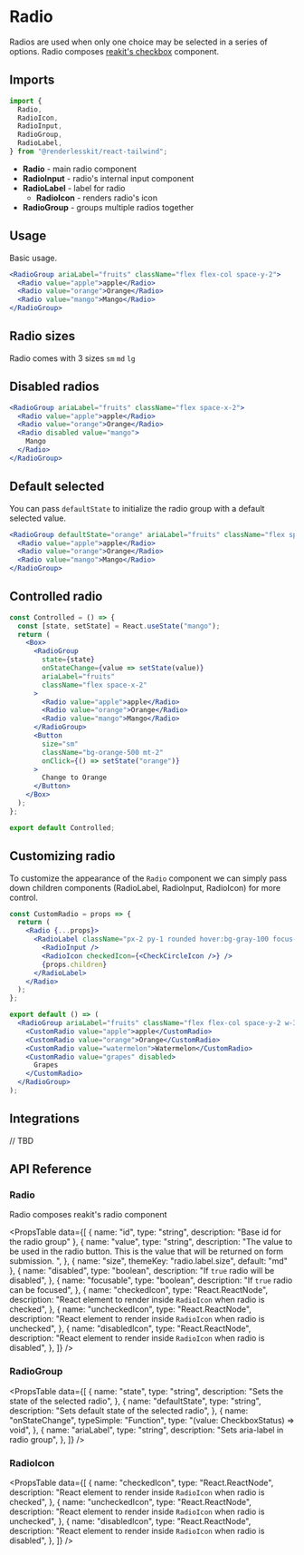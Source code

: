 
# Radio

Radios are used when only one choice may be selected in a series of options.
Radio composes [reakit's checkbox](https://reakit.io/docs/radio/) component.

<ComponentLinks github="radio" theme="radio" story="forms-radio" />

## Imports

```js
import {
  Radio,
  RadioIcon,
  RadioInput,
  RadioGroup,
  RadioLabel,
} from "@renderlesskit/react-tailwind";
```

- **Radio** - main radio component
- **RadioInput** - radio's internal input component
- **RadioLabel** - label for radio
  - **RadioIcon** - renders radio's icon
- **RadioGroup** - groups multiple radios together

## Usage

Basic usage.

```jsx live
<RadioGroup ariaLabel="fruits" className="flex flex-col space-y-2">
  <Radio value="apple">apple</Radio>
  <Radio value="orange">Orange</Radio>
  <Radio value="mango">Mango</Radio>
</RadioGroup>
```

## Radio sizes

Radio comes with 3 sizes `sm` `md` `lg`

## Disabled radios

```jsx live
<RadioGroup ariaLabel="fruits" className="flex space-x-2">
  <Radio value="apple">apple</Radio>
  <Radio value="orange">Orange</Radio>
  <Radio disabled value="mango">
    Mango
  </Radio>
</RadioGroup>
```

## Default selected

You can pass `defaultState` to initialize the radio group with a default
selected value.

```jsx live
<RadioGroup defaultState="orange" ariaLabel="fruits" className="flex space-x-2">
  <Radio value="apple">apple</Radio>
  <Radio value="orange">Orange</Radio>
  <Radio value="mango">Mango</Radio>
</RadioGroup>
```

## Controlled radio

```jsx noInline live
const Controlled = () => {
  const [state, setState] = React.useState("mango");
  return (
    <Box>
      <RadioGroup
        state={state}
        onStateChange={value => setState(value)}
        ariaLabel="fruits"
        className="flex space-x-2"
      >
        <Radio value="apple">apple</Radio>
        <Radio value="orange">Orange</Radio>
        <Radio value="mango">Mango</Radio>
      </RadioGroup>
      <Button
        size="sm"
        className="bg-orange-500 mt-2"
        onClick={() => setState("orange")}
      >
        Change to Orange
      </Button>
    </Box>
  );
};

export default Controlled;
```

## Customizing radio

To customize the appearance of the `Radio` component we can simply pass down
children components (RadioLabel, RadioInput, RadioIcon) for more control.

```jsx noInline live
const CustomRadio = props => {
  return (
    <Radio {...props}>
      <RadioLabel className="px-2 py-1 rounded hover:bg-gray-100 focus-within:outline-none focus-within:ring-2 focus-within:ring-gray-600">
        <RadioInput />
        <RadioIcon checkedIcon={<CheckCircleIcon />} />
        {props.children}
      </RadioLabel>
    </Radio>
  );
};

export default () => (
  <RadioGroup ariaLabel="fruits" className="flex flex-col space-y-2 w-36">
    <CustomRadio value="apple">apple</CustomRadio>
    <CustomRadio value="orange">Orange</CustomRadio>
    <CustomRadio value="watermelon">Watermelon</CustomRadio>
    <CustomRadio value="grapes" disabled>
      Grapes
    </CustomRadio>
  </RadioGroup>
);
```

## Integrations

// TBD

## API Reference

### Radio

Radio composes reakit's radio component

<PropsTable
  data={[
    { name: "id", type: "string", description: "Base id for the radio group" },
    {
      name: "value",
      type: "string",
      description:
        "The value to be used in the radio button. This is the value that will be returned on form submission.	",
    },
    { name: "size", themeKey: "radio.label.size", default: "md" },
    {
      name: "disabled",
      type: "boolean",
      description: "If `true` radio will be disabled",
    },
    {
      name: "focusable",
      type: "boolean",
      description: "If `true` radio can be focused",
    },
    {
      name: "checkedIcon",
      type: "React.ReactNode",
      description:
        "React element to render inside `RadioIcon` when radio is checked",
    },
    {
      name: "uncheckedIcon",
      type: "React.ReactNode",
      description:
        "React element to render inside `RadioIcon` when radio is unchecked",
    },
    {
      name: "disabledIcon",
      type: "React.ReactNode",
      description:
        "React element to render inside `RadioIcon` when radio is disabled",
    },
  ]}
/>

### RadioGroup

<PropsTable
  data={[
    {
      name: "state",
      type: "string",
      description: "Sets the state of the selected radio",
    },
    {
      name: "defaultState",
      type: "string",
      description: "Sets default state of the selected radio",
    },
    {
      name: "onStateChange",
      typeSimple: "Function",
      type: "(value: CheckboxStatus) => void",
    },
    {
      name: "ariaLabel",
      type: "string",
      description: "Sets aria-label in radio group",
    },
  ]}
/>

### RadioIcon

<PropsTable
  data={[
    {
      name: "checkedIcon",
      type: "React.ReactNode",
      description:
        "React element to render inside `RadioIcon` when radio is checked",
    },
    {
      name: "uncheckedIcon",
      type: "React.ReactNode",
      description:
        "React element to render inside `RadioIcon` when radio is unchecked",
    },
    {
      name: "disabledIcon",
      type: "React.ReactNode",
      description:
        "React element to render inside `RadioIcon` when radio is disabled",
    },
  ]}
/>
